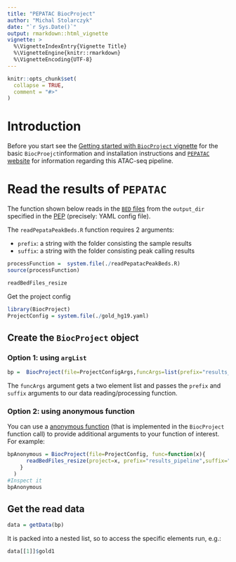 ```yaml
---
title: "PEPATAC BiocProject"
author: "Michal Stolarczyk"
date: "`r Sys.Date()`"
output: rmarkdown::html_vignette
vignette: >
  %\VignetteIndexEntry{Vignette Title}
  %\VignetteEngine{knitr::rmarkdown}
  %\VignetteEncoding{UTF-8}
---
```



```r
knitr::opts_chunk$set(
  collapse = TRUE,
  comment = "#>"
)
```

# Introduction

Before you start see the [Getting started with `BiocProject` vignette](http://code.databio.org/pepr/articles/gettingStarted.html) for the basic `BiocProejct`information and installation instructions and [`PEPATAC` website](http://code.databio.org/PEPATAC/) for information regarding this ATAC-seq pipeline.

# Read the results of `PEPATAC` 

The function shown below reads in the [`BED` files](https://genome.ucsc.edu/FAQ/FAQformat.html) from the `output_dir` specified in the [PEP](https://pepkit.github.io/docs/simple_example/) (precisely: YAML config file). 

The `readPepataPeakBeds.R` function requires 2 arguments: 

* `prefix`: a string with the folder consisting the sample results 
* `suffix`: a string with the folder consisting peak calling results

```r
processFunction =  system.file(./readPepatacPeakBeds.R)
source(processFunction)
```
```r
readBedFiles_resize
```

Get the project config
```r
library(BiocProject)
ProjectConfig = system.file(./gold_hg19.yaml)
```
## Create the `BiocProject` object 

### Option 1: using `argList`
```r
bp =  BiocProject(file=ProjectConfigArgs,funcArgs=list(prefix="results_pipeline",suffix="peak_calling_hg19"))
```
The `funcArgs` argument gets a two element list and passes the `prefix` and `suffix` arguments to our data reading/processing function.

### Option 2: using anonymous function

You can use a [anonymous function](https://en.wikipedia.org/wiki/Anonymous_function) (that is implemented in the `BiocProject` function call) to provide additional arguments to your function of interest. For example:

```r
bpAnonymous = BiocProject(file=ProjectConfig, func=function(x){
      readBedFiles_resize(project=x, prefix="results_pipeline",suffix="peak_calling_hg19")
    }
  )
#Inspect it
bpAnonymous
```

## Get the read data

```r
data = getData(bp)
```
It is packed into a nested list, so to access the specific elements run, e.g.:
```r
data[[1]]$gold1
```
